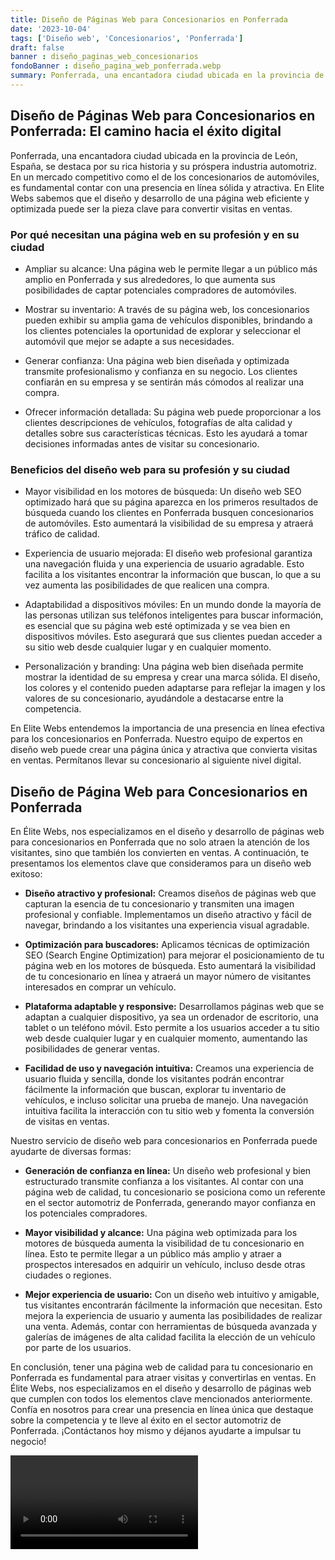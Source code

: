 ```yaml
---
title: Diseño de Páginas Web para Concesionarios en Ponferrada
date: '2023-10-04'
tags: ['Diseño web', 'Concesionarios', 'Ponferrada']
draft: false
banner : diseño_paginas_web_concesionarios
fondoBanner : diseño_pagina_web_ponferrada.webp
summary: Ponferrada, una encantadora ciudad ubicada en la provincia de León, España, se destaca por su rica historia y su próspera industria automotriz. En un mercado competitivo como el de los concesionarios de automóviles, es fundamental contar con una presencia en línea sólida y atractiva. En Elite Webs sabemos que el diseño y desarrollo de una página web eficiente y optimizada puede ser la pieza clave para convertir visitas en ventas. 
---
```


## Diseño de Páginas Web para Concesionarios en Ponferrada: El camino hacia el éxito digital

Ponferrada, una encantadora ciudad ubicada en la provincia de León, España, se destaca por su rica historia y su próspera industria automotriz. En un mercado competitivo como el de los concesionarios de automóviles, es fundamental contar con una presencia en línea sólida y atractiva. En Elite Webs sabemos que el diseño y desarrollo de una página web eficiente y optimizada puede ser la pieza clave para convertir visitas en ventas. 

### Por qué necesitan una página web en su profesión y en su ciudad

- Ampliar su alcance: Una página web le permite llegar a un público más amplio en Ponferrada y sus alrededores, lo que aumenta sus posibilidades de captar potenciales compradores de automóviles. 

- Mostrar su inventario: A través de su página web, los concesionarios pueden exhibir su amplia gama de vehículos disponibles, brindando a los clientes potenciales la oportunidad de explorar y seleccionar el automóvil que mejor se adapte a sus necesidades.

- Generar confianza: Una página web bien diseñada y optimizada transmite profesionalismo y confianza en su negocio. Los clientes confiarán en su empresa y se sentirán más cómodos al realizar una compra.

- Ofrecer información detallada: Su página web puede proporcionar a los clientes descripciones de vehículos, fotografías de alta calidad y detalles sobre sus características técnicas. Esto les ayudará a tomar decisiones informadas antes de visitar su concesionario.

### Beneficios del diseño web para su profesión y su ciudad

- Mayor visibilidad en los motores de búsqueda: Un diseño web SEO optimizado hará que su página aparezca en los primeros resultados de búsqueda cuando los clientes en Ponferrada busquen concesionarios de automóviles. Esto aumentará la visibilidad de su empresa y atraerá tráfico de calidad.

- Experiencia de usuario mejorada: El diseño web profesional garantiza una navegación fluida y una experiencia de usuario agradable. Esto facilita a los visitantes encontrar la información que buscan, lo que a su vez aumenta las posibilidades de que realicen una compra.

- Adaptabilidad a dispositivos móviles: En un mundo donde la mayoría de las personas utilizan sus teléfonos inteligentes para buscar información, es esencial que su página web esté optimizada y se vea bien en dispositivos móviles. Esto asegurará que sus clientes puedan acceder a su sitio web desde cualquier lugar y en cualquier momento.

- Personalización y branding: Una página web bien diseñada permite mostrar la identidad de su empresa y crear una marca sólida. El diseño, los colores y el contenido pueden adaptarse para reflejar la imagen y los valores de su concesionario, ayudándole a destacarse entre la competencia.

En Elite Webs entendemos la importancia de una presencia en línea efectiva para los concesionarios en Ponferrada. Nuestro equipo de expertos en diseño web puede crear una página única y atractiva que convierta visitas en ventas. Permítanos llevar su concesionario al siguiente nivel digital.

<GifSeo />

<Cta />

## Diseño de Página Web para Concesionarios en Ponferrada

En Élite Webs, nos especializamos en el diseño y desarrollo de páginas web para concesionarios en Ponferrada que no solo atraen la atención de los visitantes, sino que también los convierten en ventas. A continuación, te presentamos los elementos clave que consideramos para un diseño web exitoso:

- **Diseño atractivo y profesional:** Creamos diseños de páginas web que capturan la esencia de tu concesionario y transmiten una imagen profesional y confiable. Implementamos un diseño atractivo y fácil de navegar, brindando a los visitantes una experiencia visual agradable.

- **Optimización para buscadores:** Aplicamos técnicas de optimización SEO (Search Engine Optimization) para mejorar el posicionamiento de tu página web en los motores de búsqueda. Esto aumentará la visibilidad de tu concesionario en línea y atraerá un mayor número de visitantes interesados en comprar un vehículo.

- **Plataforma adaptable y responsive:** Desarrollamos páginas web que se adaptan a cualquier dispositivo, ya sea un ordenador de escritorio, una tablet o un teléfono móvil. Esto permite a los usuarios acceder a tu sitio web desde cualquier lugar y en cualquier momento, aumentando las posibilidades de generar ventas.

- **Facilidad de uso y navegación intuitiva:** Creamos una experiencia de usuario fluida y sencilla, donde los visitantes podrán encontrar fácilmente la información que buscan, explorar tu inventario de vehículos, e incluso solicitar una prueba de manejo. Una navegación intuitiva facilita la interacción con tu sitio web y fomenta la conversión de visitas en ventas.

Nuestro servicio de diseño web para concesionarios en Ponferrada puede ayudarte de diversas formas:

- **Generación de confianza en línea:** Un diseño web profesional y bien estructurado transmite confianza a los visitantes. Al contar con una página web de calidad, tu concesionario se posiciona como un referente en el sector automotriz de Ponferrada, generando mayor confianza en los potenciales compradores.

- **Mayor visibilidad y alcance:** Una página web optimizada para los motores de búsqueda aumenta la visibilidad de tu concesionario en línea. Esto te permite llegar a un público más amplio y atraer a prospectos interesados en adquirir un vehículo, incluso desde otras ciudades o regiones.

- **Mejor experiencia de usuario:** Con un diseño web intuitivo y amigable, tus visitantes encontrarán fácilmente la información que necesitan. Esto mejora la experiencia de usuario y aumenta las posibilidades de realizar una venta. Además, contar con herramientas de búsqueda avanzada y galerías de imágenes de alta calidad facilita la elección de un vehículo por parte de los usuarios.

En conclusión, tener una página web de calidad para tu concesionario en Ponferrada es fundamental para atraer visitas y convertirlas en ventas. En Élite Webs, nos especializamos en el diseño y desarrollo de páginas web que cumplen con todos los elementos clave mencionados anteriormente. Confía en nosotros para crear una presencia en línea única que destaque sobre la competencia y te lleve al éxito en el sector automotriz de Ponferrada. ¡Contáctanos hoy mismo y déjanos ayudarte a impulsar tu negocio!

<Video />

<CtaBot job='Concesionarios' city='Ponferrada'/>

<Gmaps query='Ponferrada+españa+maps' />
